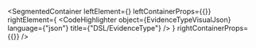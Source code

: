
<SegmentedContainer
  leftElement={<EvidenceTypeDesc />}
  leftContainerProps={{}}
  rightElement={
    <CodeHighlighter
      object={EvidenceTypeVisualJson}
      language={"json"}
      title={"DSL/EvidenceType"}
    />
  }
  rightContainerProps={{}}
/>

<div
  class={"spacer"}
/>



<EvidenceTypeIdentifierIndex />
